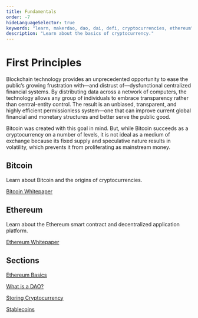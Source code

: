 ```yaml
---
title: Fundamentals
order: -7
hideLanguageSelector: true
keywords: "learn, makerdao, dao, dai, defi, cryptocurrencies, ethereum"
description: "Learn about the basics of cryptocurrency."
---
```


# First Principles

Blockchain technology provides an unprecedented opportunity to ease the public’s growing frustration with—and distrust of—dysfunctional centralized financial systems. By distributing data across a network of computers, the technology allows any group of individuals to embrace transparency rather than central-entity control. The result is an unbiased, transparent, and highly efficient permissionless system—one that can improve current global financial and monetary structures and better serve the public good.

Bitcoin was created with this goal in mind. But, while Bitcoin succeeds as a cryptocurrency on a number of levels, it is not ideal as a medium of exchange because its fixed supply and speculative nature results in volatility, which prevents it from proliferating as mainstream money.

<Tout>

<Box>

## Bitcoin <Icon name="btc_circle_color" size={30} />

Learn about Bitcoin and the origins of cryptocurrencies.

[Bitcoin Whitepaper](https://github.com/wbnns/bitcoinwhitepaper/blob/master/English/bitcoin.pdf)

</Box>

<Box>

## Ethereum <Icon name="ether_color" size={30} />

Learn about the Ethereum smart contract and decentralized application platform.

[Ethereum Whitepaper](https://ethereum.org/en/whitepaper/)

</Box>

</Tout>

## Sections

<List>

[Ethereum Basics](/learn/fundamentals/ethereum/)

[What is a DAO?](/learn/fundamentals/daos/)

[Storing Cryptocurrency](/learn/fundamentals/wallets/)

[Stablecoins](/learn/fundamentals/stablecoins/)

</List>
